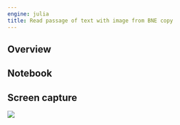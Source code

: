 ```yaml
---
engine: julia
title: Read passage of text with image from BNE copy
---
```



:::{.callout-caution title="Content TBA"}
:::


## Overview

## Notebook

## Screen capture

![](./passage-plus-image.png)